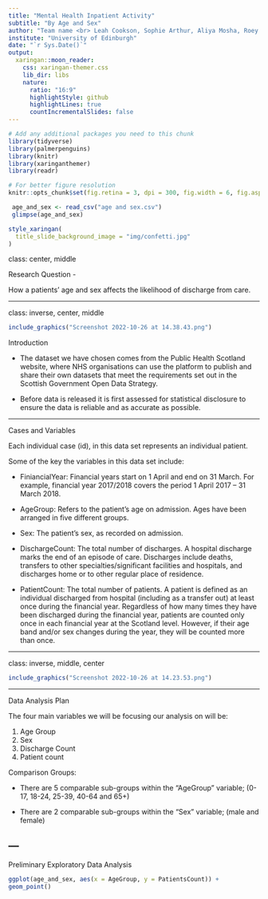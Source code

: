 ```yaml
---
title: "Mental Health Inpatient Activity"
subtitle: "By Age and Sex"
author: "Team name <br> Leah Cookson, Sophie Arthur, Aliya Mosha, Roey Nie"
institute: "University of Edinburgh"
date: "`r Sys.Date()`"
output:
  xaringan::moon_reader:
    css: xaringan-themer.css
    lib_dir: libs
    nature:
      ratio: "16:9"
      highlightStyle: github
      highlightLines: true
      countIncrementalSlides: false
---
```


```r
# Add any additional packages you need to this chunk
library(tidyverse)
library(palmerpenguins)
library(knitr)
library(xaringanthemer)
library(readr)
```

```r
# For better figure resolution
knitr::opts_chunk$set(fig.retina = 3, dpi = 300, fig.width = 6, fig.asp = 0.618, out.width = "80%")
```

```r
 age_and_sex <- read_csv("age and sex.csv")
 glimpse(age_and_sex)

```

```r
style_xaringan(
  title_slide_background_image = "img/confetti.jpg"
)
```

class: center, middle

Research Question - 

How a patients' age and sex affects the likelihood of discharge from care.

---

class: inverse, center, middle

```r
include_graphics("Screenshot 2022-10-26 at 14.38.43.png")

```


Introduction 

- The dataset we have chosen comes from the Public Health Scotland website, where NHS organisations can use the platform to publish and share their own datasets that meet the requirements set out in the Scottish Government Open Data Strategy.

- Before data is released it is first assessed for statistical disclosure to ensure the data is reliable and as accurate as possible.


---

Cases and Variables 

Each individual case (id), in this data set represents an individual patient.

Some of the key the variables in this data set include:

- FiniancialYear: Financial years start on 1 April and end on 31 March. For example, financial year 2017/2018 covers the period 1 April 2017 – 31 March 2018.

- AgeGroup: Refers to the patient's age on admission. Ages have been arranged in five different groups.

- Sex: The patient's sex, as recorded on admission.

- DischargeCount: The total number of discharges. A hospital discharge marks the end of an episode of care. Discharges include deaths, transfers to other specialties/significant facilities and hospitals, and discharges home or to other regular place of residence.

- PatientCount: The total number of patients. A patient is defined as an individual discharged from hospital (including as a transfer out) at least once during the financial year. Regardless of how many times they have been discharged during the financial year, patients are counted only once in each financial year at the Scotland level. However, if their age band and/or sex changes during the year, they will be counted more than once.


---

class: inverse, middle, center

```r

include_graphics("Screenshot 2022-10-26 at 14.23.53.png")


```


---

Data Analysis Plan


The four main variables we will be focusing our analysis on will be:

1. Age Group 
2. Sex 
3. Discharge Count 
4. Patient count 

Comparison Groups:

- There are 5 comparable sub-groups within the "AgeGroup" variable; (0-17, 18-24, 25-39, 40-64 and 65+)

- There are 2 comparable sub-groups within the "Sex" variable; (male and female) 

--- 
---

Preliminary Exploratory Data Analysis

```r

ggplot(age_and_sex, aes(x = AgeGroup, y = PatientsCount)) +
geom_point()

```


